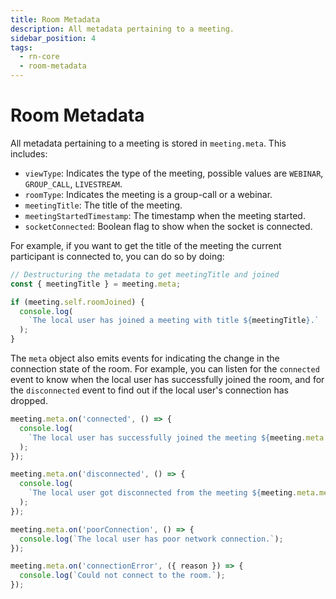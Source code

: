```yaml
---
title: Room Metadata
description: All metadata pertaining to a meeting.
sidebar_position: 4
tags:
  - rn-core
  - room-metadata
---
```


# Room Metadata

All metadata pertaining to a meeting is stored in `meeting.meta`. This includes:

- `viewType`: Indicates the type of the meeting, possible values are `WEBINAR`,
  `GROUP_CALL`, `LIVESTREAM`.
- `roomType`: Indicates the meeting is a group-call or a webinar.
- `meetingTitle`: The title of the meeting.
- `meetingStartedTimestamp`: The timestamp when the meeting started.
- `socketConnected`: Boolean flag to show when the socket is connected.

For example, if you want to get the title of the meeting the current participant
is connected to, you can do so by doing:

```ts
// Destructuring the metadata to get meetingTitle and joined
const { meetingTitle } = meeting.meta;

if (meeting.self.roomJoined) {
  console.log(
    `The local user has joined a meeting with title ${meetingTitle}.`
  );
}
```

The `meta` object also emits events for indicating the change in the connection
state of the room. For example, you can listen for the `connected` event to know
when the local user has successfully joined the room, and for the `disconnected`
event to find out if the local user's connection has dropped.

```ts
meeting.meta.on('connected', () => {
  console.log(
    `The local user has successfully joined the meeting ${meeting.meta.meetingTitle}`
  );
});

meeting.meta.on('disconnected', () => {
  console.log(
    `The local user got disconnected from the meeting ${meeting.meta.meetingTitle}`
  );
});

meeting.meta.on('poorConnection', () => {
  console.log(`The local user has poor network connection.`);
});

meeting.meta.on('connectionError', ({ reason }) => {
  console.log(`Could not connect to the room.`);
});
```

<head>
  <title>React Native Core Room Metadata</title>
</head>
